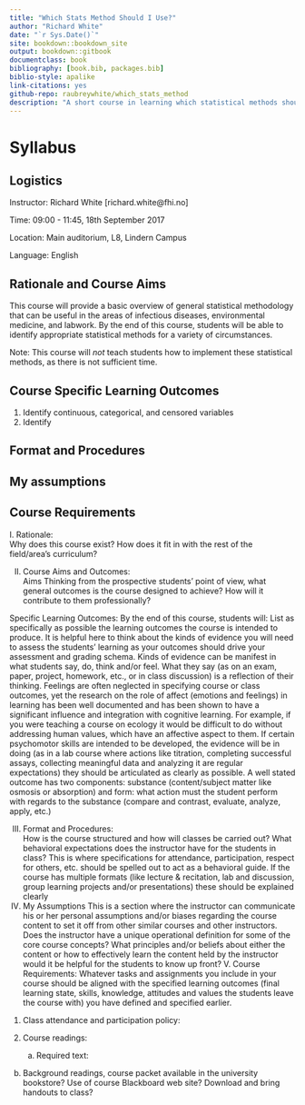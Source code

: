 ```yaml
--- 
title: "Which Stats Method Should I Use?"
author: "Richard White"
date: "`r Sys.Date()`"
site: bookdown::bookdown_site
output: bookdown::gitbook
documentclass: book
bibliography: [book.bib, packages.bib]
biblio-style: apalike
link-citations: yes
github-repo: raubreywhite/which_stats_method
description: "A short course in learning which statistical methods should be applied where."
---
```


# Syllabus

## Logistics

Instructor: Richard White [richard.white@fhi.no]

Time: 09:00 - 11:45, 18th September 2017

Location: Main auditorium, L8, Lindern Campus

Language: English

## Rationale and Course Aims

This course will provide a basic overview of general statistical methodology that can be useful in the areas of infectious diseases, environmental medicine, and labwork. By the end of this course, students will be able to identify appropriate statistical methods for a variety of circumstances.

Note: This course will *not* teach students how to implement these statistical methods, as there is not sufficient time.

## Course Specific Learning Outcomes

1. Identify continuous, categorical, and censored variables
2. Identify 

## Format and Procedures

## My assumptions

## Course Requirements


I. Rationale:  
Why does this course exist? How does it fit in with the rest of the field/area’s curriculum? 

II. Course Aims and Outcomes:  
Aims
Thinking from the prospective students’ point of view, what general outcomes is the course designed to achieve? How will it contribute to them professionally?

Specific Learning Outcomes:
By the end of this course, students will: 
List as specifically as possible the learning outcomes the course is intended to produce. It is helpful here to think about the kinds of evidence you will need to assess the students’ learning as your outcomes should drive your assessment and grading schema. Kinds of evidence can be manifest in what students say, do, think and/or feel. What they say (as on an exam, paper, project, homework, etc., or in class discussion) is a reflection of their thinking. Feelings are often neglected in specifying course or class outcomes, yet the research on the role of affect (emotions and feelings) in learning has been well documented and has been shown to have a significant influence and integration with cognitive learning. For example, if you were teaching a course on ecology it would be difficult to do without addressing human values, which have an affective aspect to them. If certain psychomotor skills are intended to be developed, the evidence will be in doing (as in a lab course where actions like titration, completing successful assays, collecting meaningful data and analyzing it are regular expectations) they should be articulated as clearly as possible. A well stated outcome has two components: substance (content/subject matter like osmosis or absorption) and form: what action must the student perform with regards to the substance (compare and contrast, evaluate, analyze, apply, etc.)

III. Format and Procedures:  
How is the course structured and how will classes be carried out? What behavioral expectations does the instructor have for the students in class? This is where specifications for attendance, participation, respect for others, etc. should be spelled out to act as a behavioral guide. If the course has multiple formats (like lecture & recitation, lab and discussion, group learning projects and/or presentations) these should be explained clearly
IV.  My Assumptions
This is a section where the instructor can communicate his or her personal assumptions and/or biases regarding the course content to set it off from other similar courses and other instructors. Does the instructor have a unique operational definition for some of the core course concepts? What principles and/or beliefs about either the content or how to effectively learn the content held by the instructor would it be helpful for the students to know up front?
V. Course Requirements:  Whatever tasks and assignments you include in your course should be aligned with the specified learning outcomes (final learning state, skills, knowledge, attitudes and values the students leave the course with) you have defined and specified earlier.

1. Class attendance and participation policy:  

2. Course readings:  
 	(a) Required text: 
 
(b) Background readings, course packet available in the university bookstore? Use of course Blackboard web site? Download and bring handouts to class?
